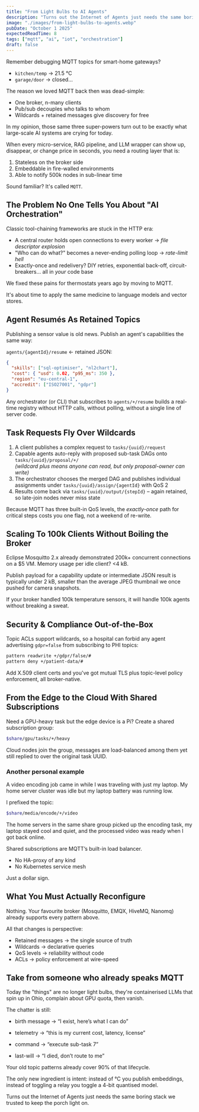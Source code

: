 ```yaml
---
title: "From Light Bulbs to AI Agents"
description: "Turns out the Internet of Agents just needs the same boring stack we trusted to keep the porch light on."
image: "./images/from-light-bulbs-to-agents.webp"
pubDate: "October 1 2025"
expectedReadTime: 8
tags: ["mqtt", "ai", "iot", "orchestration"]
draft: false
---
```


Remember debugging MQTT topics for smart-home gateways?

- `kitchen/temp` → 21.5 °C
- `garage/door` → closed…

The reason we loved MQTT back then was dead-simple:

- One broker, n-many clients
- Pub/sub decouples who talks to whom
- Wildcards + retained messages give discovery for free

In my opinion, those same three super-powers turn out to be exactly what large-scale AI systems are crying for today.

When every micro-service, RAG pipeline, and LLM wrapper can show up, disappear, or change price in seconds, you need a routing layer that is:

1. Stateless on the broker side
2. Embeddable in fire-walled environments
3. Able to notify 500k nodes in sub-linear time

Sound familiar? It's called `MQTT`.

## The Problem No One Tells You About "AI Orchestration"

Classic tool-chaining frameworks are stuck in the HTTP era:

- A central router holds open connections to every worker → _file descriptor explosion_
- "Who can do what?" becomes a never-ending polling loop → _rate-limit hell_
- Exactly-once and redelivery? DIY retries, exponential back-off, circuit-breakers… all in _your_ code base

We fixed these pains for thermostats years ago by moving to MQTT.

It's about time to apply the same medicine to language models and vector stores.

## Agent Resumés As Retained Topics

Publishing a sensor value is old news. Publish an agent's capabilities the same way:

`agents/{agentId}/resume` ← retained JSON:

```json
{
  "skills": ["sql-optimiser", "nl2chart"],
  "cost": { "usd": 0.02, "p95_ms": 350 },
  "region": "eu-central-1",
  "accredit": ["ISO27001", "gdpr"]
}
```

Any orchestrator (or CLI) that subscribes to `agents/+/resume` builds a real-time registry without HTTP calls, without polling, without a single line of server code.

## Task Requests Fly Over Wildcards

1. A client publishes a complex request to `tasks/{uuid}/request`
2. Capable agents auto-reply with proposed sub-task DAGs onto `tasks/{uuid}/proposal/+/`  
   _(wildcard plus means anyone can read, but only proposal-owner can write)_
3. The orchestrator chooses the merged DAG and publishes individual assignments under `tasks/{uuid}/assign/{agentId}` with QoS 2
4. Results come back via `tasks/{uuid}/output/{stepId}` – again retained, so late-join nodes never miss state

Because MQTT has three built-in QoS levels, the _exactly-once_ path for critical steps costs you one flag, not a weekend of re-write.

## Scaling To 100k Clients Without Boiling the Broker

Eclipse Mosquitto 2.x already demonstrated 200k+ concurrent connections on a $5 VM. Memory usage per idle client? &lt;4 kB.

Publish payload for a capability update or intermediate JSON result is typically under 2 kB, smaller than the average JPEG thumbnail we once pushed for camera snapshots.

If your broker handled 100k temperature sensors, it will handle 100k agents without breaking a sweat.

## Security & Compliance Out-of-the-Box

Topic ACLs support wildcards, so a hospital can forbid any agent advertising `gdpr=false` from subscribing to PHI topics:

```bash
pattern readwrite +/gdpr/false/#
pattern deny +/patient-data/#
```

Add X.509 client certs and you've got mutual TLS plus topic-level policy enforcement, all broker-native.

## From the Edge to the Cloud With Shared Subscriptions

Need a GPU-heavy task but the edge device is a Pi? Create a shared subscription group:

```bash
$share/gpu/tasks/+/heavy
```

Cloud nodes join the group, messages are load-balanced among them yet still replied to over the original task UUID.

### Another personal example

A video encoding job came in while I was traveling with just my laptop. My home server cluster was idle but my laptop battery was running low.

I prefixed the topic:

```bash
$share/media/encode/+/video
```

The home servers in the same share group picked up the encoding task, my laptop stayed cool and quiet, and the processed video was ready when I got back online.

Shared subscriptions are MQTT’s built-in load balancer.

- No HA-proxy of any kind
- No Kubernetes service mesh

Just a dollar sign.

## What You Must Actually Reconfigure

Nothing. Your favourite broker (Mosquitto, EMQX, HiveMQ, Nanomq) already supports every pattern above.

All that changes is perspective:

- Retained messages → the single source of truth
- Wildcards → declarative queries
- QoS levels → reliability without code
- ACLs → policy enforcement at wire-speed

## Take from someone who already speaks MQTT

Today the "things" are no longer light bulbs, they're containerised LLMs that spin up in Ohio, complain about GPU quota, then vanish.

The chatter is still:

- birth message → “I exist, here’s what I can do”

- telemetry → “this is my current cost, latency, license”

- command → “execute sub-task 7”

- last-will → “I died, don’t route to me”

Your old topic patterns already cover 90% of that lifecycle.

The only new ingredient is intent: instead of °C you publish embeddings, instead of toggling a relay you toggle a 4-bit quantised model.

Turns out the Internet of Agents just needs the same boring stack we trusted to keep the porch light on.
